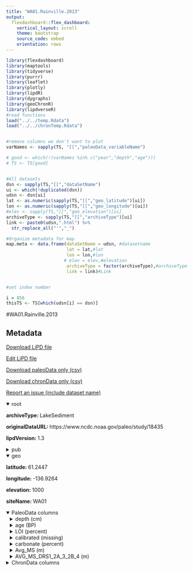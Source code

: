 ```yaml
---
title: "WA01.Rainville.2013"
output: 
  flexdashboard::flex_dashboard:
    vertical_layout: scroll
    theme: bootstrap
    source_code: embed
    orientation: rows
---
```


```r
library(flexdashboard)
library(maptools)
library(tidyverse)
library(purrr)
library(leaflet)
library(plotly)
library(lipdR)
library(dygraphs)
library(geoChronR)
library(lipdverseR)
#read functions
load("../../temp.Rdata")
load("../../chronTemp.Rdata")


#remove columns we don't want to plot
varNames <- sapply(TS, "[[","paleoData_variableName")

# good <- which(!(varNames %in% c("year","depth","age")))
# TS <- TS[good]


#All datasets
dsn <- sapply(TS,"[[","dataSetName")
ui <- which(!duplicated(dsn))
udsn <- dsn[ui]
lat <- as.numeric(sapply(TS,"[[","geo_latitude")[ui])
lon <- as.numeric(sapply(TS,"[[","geo_longitude")[ui])
#elev <- sapply(TS,"[[","geo_elevation")[ui]
archiveType <- sapply(TS,"[[","archiveType")[ui]
link <- paste0(udsn,".html") %>% 
  str_replace_all("'","_")

#Organize metadata for map
map.meta <- data.frame(dataSetName = udsn, #datasetname
                       lat = lat,#lat
                       lon = lon,#lon
                      # elev = elev,#elevation
                       archiveType = factor(archiveType),#archiveType
                       link = link)#Link


#set index number

i = 856
thisTS <- TS[which(udsn[i] == dsn)]
```
#WA01.Rainville.2013

Metadata {.sidebar}
-------------------------------------
[Download LiPD file](WA01.Rainville.2013.lpd)
            

[Edit LiPD file](http://lipd.net/playground?source=http://lipdverse.org/globalHolocene/0_25_5/WA01.Rainville.2013.lpd)
            

[Download paleoData only (csv)](WA01.Rainville.2013.csv)
            

[Download chronData only (csv)](WA01.Rainville.2013-chron.csv)
            

[Report an issue (include dataset name)](https://github.com/nickmckay/LiPDverse/issues)

<details open style="margin-left: 0px">
<summary>root</summary>
<p style="margin-left: 0px"><strong>archiveType: </strong>LakeSediment
<p style="margin-left: 0px"><strong>originalDataURL: </strong>https://www.ncdc.noaa.gov/paleo/study/18435
<p style="margin-left: 0px"><strong>lipdVersion: </strong>1.3
</details>
<details>
<summary>pub</summary>
<details style="margin-left: 10px">
<summary>pub1</summary>
<p style="margin-left: 10px"><strong>author: </strong>list(list(name = "Rainville, Rebecca A."), list(name = "Gajewski, Konrad"))
<p style="margin-left: 10px"><strong>journal: </strong>Canadian Journal of Earth Sciences
<p style="margin-left: 10px"><strong>volume: </strong>50
<p style="margin-left: 10px"><strong>pages: </strong>397-405
<p style="margin-left: 10px"><strong>title: </strong>Holocene environmental history of the Aishihik Region, Yukon, Canada
</details>
<details style="margin-left: 10px">
<summary>pub2</summary>
<p style="margin-left: 10px"><strong>author: </strong>list(list(name = NA))
</details>
</details>
<details open style="margin-left: 0px">
<summary>geo</summary>
<p style="margin-left: 0px"><strong>latitude: </strong>61.2447
<p style="margin-left: 0px"><strong>longitude: </strong>-136.9264
<p style="margin-left: 0px"><strong>elevation: </strong>1000
<p style="margin-left: 0px"><strong>siteName: </strong>WA01
</details>
<details open>
<summary>PaleoData columns</summary>
<details style="margin-left: 10px">
<summary>depth (cm)</summary>
<p style="margin-left: 10px"><strong>TSid: </strong>WEBa79b90cf
<p style="margin-left: 10px"><strong>variableName: </strong>depth
<p style="margin-left: 10px"><strong>units: </strong>cm
<p style="margin-left: 10px"><strong>description: </strong>Composite depth
</details>
<details style="margin-left: 10px">
<summary>age (BP)</summary>
<p style="margin-left: 10px"><strong>TSid: </strong>WEB5b28dcc4
<p style="margin-left: 10px"><strong>variableName: </strong>age
<p style="margin-left: 10px"><strong>units: </strong>BP
</details>
<details style="margin-left: 10px">
<summary>LOI (percent)</summary>
<p style="margin-left: 10px"><strong>TSid: </strong>WEBc8473abd
<p style="margin-left: 10px"><strong>variableName: </strong>LOI
<p style="margin-left: 10px"><strong>units: </strong>percent
<p style="margin-left: 10px"><strong>useInGlobalTemperatureAnalysis: </strong>TRUE
<details>
<summary>interpretation</summary>
<details style="margin-left: 20px">
<summary>1</summary>
<p style="margin-left: 20px"><strong>direction: </strong>negative
<p style="margin-left: 20px"><strong>scope: </strong>climate
<p style="margin-left: 20px"><strong>seasonality: </strong>1 2 3 4 5 6 7 8 9 10 11 12
<p style="margin-left: 20px"><strong>variable: </strong>M
<p style="margin-left: 20px"><strong>variableDetail: </strong>eff
</details>
</details>
</details>
<details style="margin-left: 10px">
<summary>calibrated (missing)</summary>
<p style="margin-left: 10px"><strong>TSid: </strong>WEB65571594
<p style="margin-left: 10px"><strong>variableName: </strong>calibrated
<p style="margin-left: 10px"><strong>units: </strong>missing
<p style="margin-left: 10px"><strong>useInGlobalTemperatureAnalysis: </strong>FALSE
</details>
<details style="margin-left: 10px">
<summary>carbonate (percent)</summary>
<p style="margin-left: 10px"><strong>TSid: </strong>WEB97cf5f6e
<p style="margin-left: 10px"><strong>variableName: </strong>carbonate
<p style="margin-left: 10px"><strong>units: </strong>percent
<p style="margin-left: 10px"><strong>useInGlobalTemperatureAnalysis: </strong>FALSE
</details>
<details style="margin-left: 10px">
<summary>Avg_MS (m)</summary>
<p style="margin-left: 10px"><strong>TSid: </strong>WEB3fcd17d5
<p style="margin-left: 10px"><strong>variableName: </strong>Avg_MS
<p style="margin-left: 10px"><strong>units: </strong>m
<p style="margin-left: 10px"><strong>useInGlobalTemperatureAnalysis: </strong>FALSE
</details>
<details style="margin-left: 10px">
<summary>AVG_MS_DRS1_2A_3_2B_4 (m)</summary>
<p style="margin-left: 10px"><strong>TSid: </strong>WEB2cbd975f
<p style="margin-left: 10px"><strong>variableName: </strong>AVG_MS_DRS1_2A_3_2B_4
<p style="margin-left: 10px"><strong>units: </strong>m
<p style="margin-left: 10px"><strong>useInGlobalTemperatureAnalysis: </strong>FALSE
</details>
<details>
<summary>ChronData columns</summary>
<details style="margin-left: 10px">
<summary>depth (c)</summary>
<p style="margin-left: 10px"><strong>TSid: </strong>WEB471d33e0
<p style="margin-left: 10px"><strong>variableName: </strong>depth
<p style="margin-left: 10px"><strong>units: </strong>c
</details>
<details style="margin-left: 10px">
<summary>age (yr BP)</summary>
<p style="margin-left: 10px"><strong>TSid: </strong>WEB63fe472f
<p style="margin-left: 10px"><strong>variableName: </strong>age
<p style="margin-left: 10px"><strong>units: </strong>yr BP
</details>
<details style="margin-left: 10px">
<summary>type (NA)</summary>
<p style="margin-left: 10px"><strong>TSid: </strong>WEB928965e1
<p style="margin-left: 10px"><strong>variableName: </strong>type
<p style="margin-left: 10px"><strong>units: </strong>NA
</details>
<details style="margin-left: 10px">
<summary>depth_top (cm)</summary>
<p style="margin-left: 10px"><strong>TSid: </strong>WEB3f070656
<p style="margin-left: 10px"><strong>variableName: </strong>depth_top
<p style="margin-left: 10px"><strong>units: </strong>cm
</details>
<details style="margin-left: 10px">
<summary>depth_bot (cm)</summary>
<p style="margin-left: 10px"><strong>TSid: </strong>WEB71be8469
<p style="margin-left: 10px"><strong>variableName: </strong>depth_bot
<p style="margin-left: 10px"><strong>units: </strong>cm
</details>
<details style="margin-left: 10px">
<summary>error (yr)</summary>
<p style="margin-left: 10px"><strong>TSid: </strong>WEBc6c7fa34
<p style="margin-left: 10px"><strong>variableName: </strong>error
<p style="margin-left: 10px"><strong>units: </strong>yr
</details>
<details style="margin-left: 10px">
<summary>calibrated_vs_non (NA)</summary>
<p style="margin-left: 10px"><strong>TSid: </strong>WEB2091ca22
<p style="margin-left: 10px"><strong>variableName: </strong>calibrated_vs_non
<p style="margin-left: 10px"><strong>units: </strong>NA
</details>
<details style="margin-left: 10px">
<summary>material (NA)</summary>
<p style="margin-left: 10px"><strong>TSid: </strong>WEB579fbcf7
<p style="margin-left: 10px"><strong>variableName: </strong>material
<p style="margin-left: 10px"><strong>units: </strong>NA
</details>

Row {.tabset .tabset-fade}
-----------------------------------------------------------------------

### Sitemap

```r
  map.meta.split <- split(map.meta, map.meta$archiveType)


factpal <- colorFactor("Paired",map.meta$archiveType)
buff <- 15
l <- leaflet() %>% 
  addTiles() %>% 
  fitBounds(map.meta$lon[i]-buff,map.meta$lat[i]-buff,map.meta$lon[i]+buff,map.meta$lat[i]+buff)
  

  
  
names(map.meta.split) %>%
  purrr::walk( function(df) {
    l <<- l %>%
      addMarkers(data=map.meta.split[[df]],
                 lng=~lon, lat=~lat,
                 label=~as.character(archiveType),
                 popup=~paste(str_c('Dataset: <a href="',link,'">',dataSetName,'</a>'),
                                 # str_c("Elevation: ",elev),
                                  str_c("Archive Type: ",archiveType),
                                  sep = "<br>"),
                 group = df,
                 clusterOptions = markerClusterOptions(removeOutsideVisibleBounds = F),
                 labelOptions = labelOptions(noHide = F,
                                             direction = 'auto'))
  })

l %>%
  addLayersControl(position = "bottomleft",
    overlayGroups = names(map.meta.split),
    options = layersControlOptions(collapsed = FALSE,
                                   opacity = 0.8)
  )
```

### Search the LiPDverse (Beta! doesn't work well yet)
```r
#Add google search bar
htmltools::includeHTML("../../googleSearchChunk.html")
```


Row {.tabset .tabset-fade}
-----------------------------------------------------------------------

### LOI (percent)
```r
plotCol(thisTS,ind = 4)
```

### calibrated (missing)
```r
plotCol(thisTS,ind = 3)
```

### carbonate (percent)
```r
plotCol(thisTS,ind = 5)
```

### Avg_MS (m)
```r
plotCol(thisTS,ind = 6)
```

### AVG_MS_DRS1_2A_3_2B_4 (m)
```r
plotCol(thisTS,ind = 7)
```

Row {.tabset .tabset-fade}
-----------------------------------------------------------------------

### depth (c)
```r
plotCol(chronTS,ind = 4)
```

### age (yr BP)
```r
plotCol(chronTS,ind = 5)
```

### type (NA)
```r
plotCol(chronTS,ind = 1)
```

### depth_top (cm)
```r
plotCol(chronTS,ind = 2)
```

### depth_bot (cm)
```r
plotCol(chronTS,ind = 3)
```

### error (yr)
```r
plotCol(chronTS,ind = 6)
```

### calibrated_vs_non (NA)
```r
plotCol(chronTS,ind = 7)
```

### material (NA)
```r
plotCol(chronTS,ind = 8)
```
